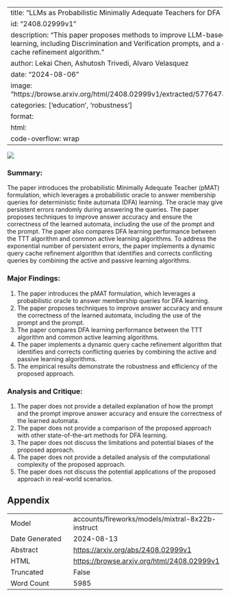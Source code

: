 
---
title: "LLMs as Probabilistic Minimally Adequate Teachers for DFA Learning"
id: "2408.02999v1"
description: "This paper proposes methods to improve LLM-based automata learning, including Discrimination and Verification prompts, and a dynamic query cache refinement algorithm."
author: Lekai Chen, Ashutosh Trivedi, Alvaro Velasquez
date: "2024-08-06"
image: "https://browse.arxiv.org/html/2408.02999v1/extracted/5776478/imgs/pMAT.png"
categories: ['education', 'robustness']
format:
  html:
    code-overflow: wrap
---

![](https://browse.arxiv.org/html/2408.02999v1/extracted/5776478/imgs/pMAT.png)

### Summary:

The paper introduces the probabilistic Minimally Adequate Teacher (pMAT) formulation, which leverages a probabilistic oracle to answer membership queries for deterministic finite automata (DFA) learning. The oracle may give persistent errors randomly during answering the queries. The paper proposes techniques to improve answer accuracy and ensure the correctness of the learned automata, including the use of the prompt and the prompt. The paper also compares DFA learning performance between the TTT algorithm and common active learning algorithms. To address the exponential number of persistent errors, the paper implements a dynamic query cache refinement algorithm that identifies and corrects conflicting queries by combining the active and passive learning algorithms.

### Major Findings:

1. The paper introduces the pMAT formulation, which leverages a probabilistic oracle to answer membership queries for DFA learning.
2. The paper proposes techniques to improve answer accuracy and ensure the correctness of the learned automata, including the use of the prompt and the prompt.
3. The paper compares DFA learning performance between the TTT algorithm and common active learning algorithms.
4. The paper implements a dynamic query cache refinement algorithm that identifies and corrects conflicting queries by combining the active and passive learning algorithms.
5. The empirical results demonstrate the robustness and efficiency of the proposed approach.

### Analysis and Critique:

1. The paper does not provide a detailed explanation of how the prompt and the prompt improve answer accuracy and ensure the correctness of the learned automata.
2. The paper does not provide a comparison of the proposed approach with other state-of-the-art methods for DFA learning.
3. The paper does not discuss the limitations and potential biases of the proposed approach.
4. The paper does not provide a detailed analysis of the computational complexity of the proposed approach.
5. The paper does not discuss the potential applications of the proposed approach in real-world scenarios.

## Appendix

|          |          |
|----------|----------|
| Model     | accounts/fireworks/models/mixtral-8x22b-instruct       |
| Date Generated     | 2024-08-13       |
| Abstract | [https://arxiv.org/abs/2408.02999v1](https://arxiv.org/abs/2408.02999v1)        |
| HTML     | [https://browse.arxiv.org/html/2408.02999v1](https://browse.arxiv.org/html/2408.02999v1)       |
| Truncated       | False       |
| Word Count       | 5985       |